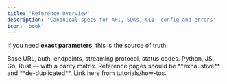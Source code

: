 ```yaml
---
title: 'Reference Overview'
description: 'Canonical specs for API, SDKs, CLI, config and errors'
icon: 'book'
---
```



If you need **exact parameters**, this is the source of truth.

<Cards num={3}>
  <Card title="API Reference" href="./api/introduction" arrow>
    Base URL, auth, endpoints, streaming protocol, status codes.
  </Card>
  <Card title="SDK Reference" href="./sdk/overview" arrow>
    Python, JS, Go, Rust — with a parity matrix.
  </Card>
  <Card title="CLI Reference" href="./cli" />
  <Card title="Config schema" href="./config-schema" />
  <Card title="Error catalog" href="./errors" />
  <Card title="(Soon) Rate limits" href="./api/rate-limits" />
</Cards>

<Note>
Reference pages should be **exhaustive** and **de-duplicated**. Link here from tutorials/how-tos.
</Note>

<NeedHelp context="Reference" />
